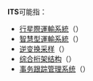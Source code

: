 '''ITS'''可能指：

*[[SpaceX星艦研發歷史#行星際運輸系統|行星際運輸系統]]（{{lang|en|Interplanetary Transport System}}）
*[[智慧型運輸系統|智慧型運輸系統]]（{{lang|en|intelligent transportation system}}）
* [[逆变换采样|逆变换采样]]（{{lang|en|inverse transform sampling}}）
* [[综合桁架结构|综合桁架结构]]（{{lang|en|Integrated Truss Structure}}）
* [[事务跟踪管理系统|事务跟踪管理系统]]（{{lang|en|Issue tracking system}}）

{{disambiguation|cat=三字拉丁字母縮寫消歧義}}